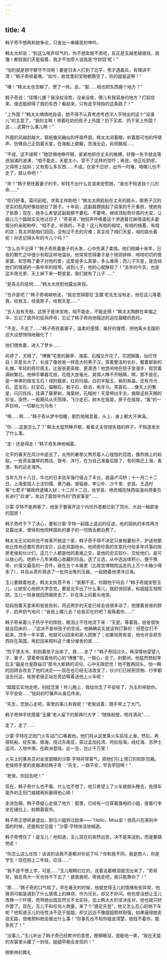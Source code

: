 ```yaml
---
---
---
```

title: 4
---



韩子奇不想再和她争论，只发出一串痛苦的呻吟。

韩太太却说：“别这么唉声叹气的，你不想卖就不卖吧，反正是玉越老越值钱，我懂！都给我们天星留着，我才不怕旁人说我是‘守财奴’呢！”

“怕的就是想守都守不住啊！要是日本人打到了北平，秀才遇着兵，有理讲不清！”韩子奇咂着嘴，“如今，故宫里的宝物都腾空了，防的就是这啊！”

“噢！”韩太太也含糊了，愣了一阵，说，“那……咱也把东西挪个地方？”

韩子奇说：“往哪儿挪？我没权没势，没亲没故，哪儿有我容身的地方？打起仗来，谁还能顾得了我的东西？看起来，只有走亨特指的这条路了！”

“上外国？”韩太太喃喃地自语，她不得不认真考虑考虑洋人亨特出的这个“没谱儿”的主意了，“我的主啊！带着吃奶的孩子上外国？扔下买卖、扔下家上外国？这……这算什么事儿啊！”

外面的风越刮越大，窗纸像风箱似的呼扇呼扇。韩太太闭着眼，听着那可怕的呼啸声，仿佛自己正抱着天星，在海船上颠簸，苦海无边，风雨飘摇……

“不成，这不成啊！”她恐惧地睁开眼，紧紧地抓住丈夫的胳膊，好像一失手就会落进汹涌的波涛，“咱不能走，天星太小，受不了这样的惊吓；再说，他正吃奶呢，又得带上姑妈；又有那么多东西……不成，在家千日好，出外一时难，咱哪儿也不走了，就认命吧！”

“命？”韩子奇抚着妻子的手，却找不出什么言语来安慰她，“谁也不知道自个儿的命……”

“但行好事，莫问前程，求真主祥助吧！”韩太太把脸贴在丈夫的肩头，那男子汉的坚实的肌肉好像给她壮了胆子。十年前，这副肩膀挑起了梁家的千斤重担，使她有了依靠；现在，她多么希望这副肩膀不要松、不要垮，继续顶起奇珍斋的大梁，让娘儿几个踏踏实实地过日子！“奇哥哥，”她轻声呼唤着这个渗透着兄妹情谊和夫妻情分的亲昵称呼，“咱不走，听我的，不走！这儿有咱的祖坟，有咱的根基，有咱的店；真主祥助咱们回回，没有过不去的灾难；真主给了咱们天星，咱的路长着呢！你还记得头年的今儿个吗？”

“怎么会不记得？”韩子奇抚着妻子的头发，心中充满了柔情。他们结婚十来年，日夜的繁忙之中很少有暇这样地温存。他常常觉得妻子是个琐琐碎碎、唠唠叨叨的管家婆，却忽略了妻子对他的爱，这爱是多么真挚，多么难得；而儿子天星，是连结他们的情感的一条牢牢的纽带。说到儿子，他的心就酥软了！“去年的今天，也是这半夜光景，天上掉下来一颗星星，我们就有了儿子……”

“是真主的慈悯……”韩太太欣慰地露出笑容。

“也许是吧？”韩子奇喃喃地说，“我总觉得那位‘玉魔’老先生没有走，他在这儿等着我，给我玉，给我房子，给我天星……”

“吉人自有天相，这房子是块宝地，咱不能走，不能走啊！”韩太太陶醉在幸福之中，忘记了窗外的狂风呼号，忘记了韩子奇向他描述的迫在眉睫的危险。

“不走，不走了……”韩子奇抚着妻子，温柔的感情、美好的憧憬，把他离乡去国的远大设想悄悄地融化了！

他们偎依着，进入了梦乡……

风停了，天晴了，“博雅”宅里的藤萝、海棠、石榴又开花了，花团锦簇，灿烂夺目！天星长大了，长成了像爸爸一样高大的男子汉，穿着整洁的长衫，戴着崭新的礼帽，年轻的奇珍斋主，比爸爸更英俊、更潇洒！他悠闲地在院子里漫步，观赏着满树繁花。他伸手攀着花枝，花枝大放毫光，晃得人睁不开眼睛，啊，那不是花，是一串串的珠宝玉石！绿的翡翠，红的玛瑙，白的羊脂玉，紫的紫晶，还有月光石，蓝宝石，红宝石，猫眼石，勒子石，欧泊，紫牙乌，芙蓉石……像天上的繁星，闪闪烁烁，挂满了藤萝树，海棠树，石榴树！天垦伸出手去，摘取这些天赐的珍宝。突然，一股飓风从天而降，飞沙走石，树木在摇晃，房子在摇晃，“轰”的一声巨响，一切都化为乌有！

“啊……啊……”韩子奇从梦中惊醒，剧烈地喘息着，头上、身上都大汗淋漓。

“你……这是怎么了？”韩太太猛然睁开眼，看着丈夫惊惶失措的样子，不知道发生了什么事。

“走！还是得走！”韩子奇失神地喊着。

北平的春天在风沙中逝去了，炎热的暑季又熬煎着人心惶惶的百姓，像热锅上的蚂蚁。一些资金雄厚的商店、银号、洋行，在为自己准备后路了，有的南迁上海、香港，有的远走海外。

当年九月十八日，华北的日本驻军强行侵占了丰台，直逼卢沟桥；十一月二十二日，上海爱国人士沈钧儒、章乃器、邹韬奋、李公朴、沙千里、史良、王造时等“七君子”被政府逮捕入狱；十二月十二日，张学良、杨虎城在陕西临潼向蒋委员长进行“兵谏”，发动了震惊中外的“西安事变”……

沙蒙·亨特不能再等了，他急于要离开这个内忧外患都已到了顶点、大战一触即发的国家！

韩子奇终于下了决心，要和沙蒙·亨特一起踏上遥远的征途，他的固执的本性再次显露出来，使得和他同样固执的妻子的一切唇舌都白费了。

韩太太无论如何也不肯离开她这个家，韩子奇不得不决定只身抛妻别子，护送他那些比性命还要珍贵的宝贝，远走异国他乡。他把奇珍斋的生意托付给多年共事的账房老侯和伙计们，这几个人都是他的患难之交，是他的忠实奴仆，交给他们，是可以放心的。他把十几年来精心收藏的珍品，选了又选，从中选出体积小、便于携带、价值又最高的一百件，装在五个木箱里（比故宫博物院运走的上万个木箱少得多了），并且从奇珍斋选了一批供出售的玉器，一起随着他漂洋过海。

玉儿要跟着他走，韩太太执意不肯：“我都不去，你跟他干吗去？”韩子奇就安慰玉儿，让她安心地把大学念完，要是北平出了什么事儿，就赶快回家，和姐姐互相照顾。玉儿一转身就回西厢房去了，扑在床上闷着头地哭。

姑妈抱着天星来和爸爸告别，将近两岁的天星已经会说很多话了，他搂着爸爸的脖子，奶声奶气地问：“爸爸上哪儿去？给我买吃的吧？我等着你……”

韩子奇亲着儿子热乎乎的胖脸，眼泪止不住地流下来：“天星。等着我，爸爸很快就会回来的……”这决不是哄孩子的空话，他确确实实是这样打算的：但愿仗打不起来，顶多一年半载，他就可以回来和家人团聚了；如果局势有变，他也许会把东西存在英国，再赶回来照料这个难分难舍的家……

“院子里太冷，别抱着孩子出来了，我……走了！”韩子奇回过头，再深情地望望儿子、妻子，望着牵挂着他的心的“博雅”宅，一狠心，走了。刹那间，他猛然想起李后主“最是仓皇辞庙日”那令人断肠的词句，心中无限悲怆！他不敢再回头，怕一瞬的回顾会改变了他的决定——现在也已经无法改变了，伙计们已经把货物、行李都送去托运，账房老侯正站在旁边等着送他上火车呢！

“踏踏实实地走吧，别挂念家！昨儿晚上，我给你念了平安经了，为主的祥助你，平平安安……”姑妈的叮嘱声从身后传来。

“先生，您放心走吧，家里的事儿有我呢！”老侯说着，随手带上了大门。

韩子奇伸手抚摸着“玉魔”老人留下的那两行大字：“随珠和壁，明月清风”……

走了，走了……

沙蒙·亨特在正阳门火车站门口等着他。他们将从这里乘火车前往上海，然后，再搭轮船，经东海、南海，绕过东南亚，穿过孟加拉湾、阿拉伯海，经红海、苏伊士运河，入地中海，在欧洲登陆，此一去，岂止千万里！

火车上的乘务员对金发碧眼的沙蒙·亨特非常客气，把他们引上预订的软卧包厢。老侯把手里的皮箱递给韩子奇：“先生，一路平安，早去早回啊！”

“老侯，你回去吧！”

现在，韩子奇什么也不看、什么也不想了，他只希望上了火车就倒头睡去，免得车窗外的正阳门城楼再折磨得他心碎！

走进包厢，韩子奇疑心走错了地方：那里，已经有一位穿着旗袍的小姐，提着行李坐在铺位上，脸朝着窗外。

韩子奇正想转身退出，那位小姐转过脸来——“Hello，Miss梁！很高兴在离别中国的时候，还能和您见面！”沙蒙·亨特快活地喊道。

韩子奇愣住了！是玉儿！他知道，玉儿现在的突然出现，决不是来送别，而是要跟他走！

“你怎么这么任性！该说的话我不是都对你说了吗？你和我不同，我是商人，你是学生！现在刚上二年级，应该……”

“我不是不想上学，可是……”玉儿眼睛红红的，说着说着眼泪就流出来了，“奇哥哥，我在燕大一天也待不下去了！救救我吧，带我走吧，我只能靠你了！”

“那……”韩子奇的口气软了，早在春天的时候，他就觉得玉儿的情绪有些异常，他猜测可能是遇到了什么感情上的麻烦，作为兄长，却又不好问。他也曾设想让玉儿改换一个环境，而带她出国显然又不太实际，加上韩太太的坚决反对，他也就只好作罢了。现在，玉儿不和任何人商量，来了个“捷足先登”，他又怎么忍心赶她下车呢？他知道玉儿的任性决不亚于姐姐，却又远远不像姐姐那样刚强，如果逼得她走投无路，很难预料她会做出什么事！“你事先也不和你姐说清楚，她找不着你，能急死了！”

“没事儿，”玉儿听出了韩子奇已经默许的意思，擦擦眼泪，诡秘地一笑，“我在天星的衣裳里头藏了一封信，姐姐早晚会发现的！”

穆斯林的葬礼